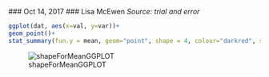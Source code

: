   ### Oct 14, 2017
  ### Lisa McEwen
  *Source: trial and error*
  
  ```r
ggplot(dat, aes(x=val, y=var))+
geom_point()+
stat_summary(fun.y = mean, geom="point", shape = 4, colour="darkred", size=6) 
```

![shapeForMeanGGPLOT](https://github.com/lmcewen/helpfulcode/new/master/figs/shapeForMeanGGPLOT.png)
